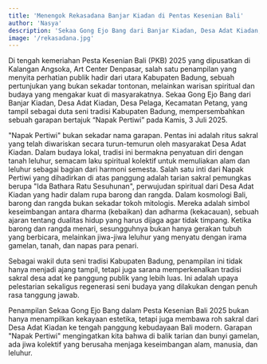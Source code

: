 ```yaml
---
title: 'Menengok Rekasadana Banjar Kiadan di Pentas Kesenian Bali'
author: 'Nasya'
description: 'Sekaa Gong Ejo Bang dari Banjar Kiadan, Desa Adat Kiadan, Desa Pelaga, Kecamatan Petang tampil sebagai duta seni tradisi Kabupaten Badung.'
image: '/rekasadana.jpg'
---
```

Di tengah kemeriahan Pesta Kesenian Bali (PKB) 2025 yang dipusatkan di Kalangan Angsoka, Art Center Denpasar, salah satu penampilan yang menyita perhatian publik hadir dari utara Kabupaten Badung, sebuah pertunjukan yang bukan sekadar tontonan, melainkan warisan spiritual dan budaya yang mengakar kuat di masyarakatnya. Sekaa Gong Ejo Bang dari Banjar Kiadan, Desa Adat Kiadan, Desa Pelaga, Kecamatan Petang, yang tampil sebagai duta seni tradisi Kabupaten Badung, mempersembahkan sebuah garapan bertajuk “Napak Pertiwi” pada Kamis, 3 Juli 2025.

"Napak Pertiwi" bukan sekadar nama garapan. Pentas ini adalah ritus sakral yang telah diwariskan secara turun-temurun oleh masyarakat Desa Adat Kiadan. Dalam budaya lokal, tradisi ini bermakna penyatuan diri dengan tanah leluhur, semacam laku spiritual kolektif untuk memuliakan alam dan leluhur sebagai bagian dari harmoni semesta. Salah satu inti dari Napak Pertiwi yang dihadirkan di atas panggung adalah tarian sakral pemungkas berupa "Ida Bathara Ratu Sesuhunan", perwujudan spiritual dari Desa Adat Kiadan yang hadir dalam rupa barong dan rangda. Dalam kosmologi Bali, barong dan rangda bukan sekadar tokoh mitologis. Mereka adalah simbol keseimbangan antara dharma (kebaikan) dan adharma (kekacauan), sebuah ajaran tentang dualitas hidup yang harus dijaga agar tidak timpang. Ketika barong dan rangda menari, sesungguhnya bukan hanya gerakan tubuh yang berbicara, melainkan jiwa-jiwa leluhur yang menyatu dengan irama gamelan, tanah, dan napas para penari.

Sebagai wakil duta seni tradisi Kabupaten Badung, penampilan ini tidak hanya menjadi ajang tampil, tetapi juga sarana memperkenalkan tradisi sakral desa adat ke panggung publik yang lebih luas. Ini adalah upaya pelestarian sekaligus regenerasi seni budaya yang dilakukan dengan penuh rasa tanggung jawab.

Penampilan Sekaa Gong Ejo Bang dalam Pesta Kesenian Bali 2025 bukan hanya menampilkan kekayaan estetika, tetapi juga membawa roh sakral dari Desa Adat Kiadan ke tengah panggung kebudayaan Bali modern. Garapan "Napak Pertiwi" mengingatkan kita bahwa di balik tarian dan bunyi gamelan, ada jiwa kolektif yang berusaha menjaga keseimbangan alam, manusia, dan leluhur.
